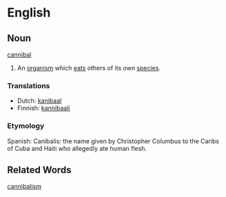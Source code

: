 =English=

==Noun==
[[cannibal]]

#An [[organism]] which [[eat]]s others of its own [[species]].

===Translations===
*Dutch: [[kanibaal]]
*Finnish: [[kannibaali]]

===Etymology===

Spanish: Canibalis: the name given by Christopher Columbus to the Caribs of Cuba and Haiti who allegedly ate human flesh.

==Related Words==

[[cannibalism]]